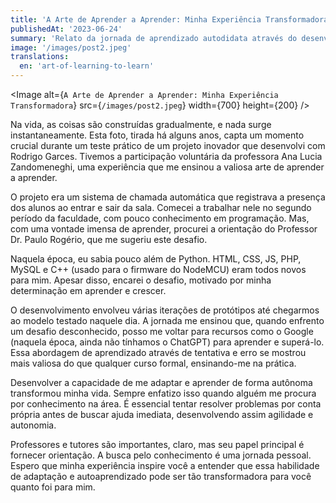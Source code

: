 ```yaml
---
title: 'A Arte de Aprender a Aprender: Minha Experiência Transformadora'
publishedAt: '2023-06-24'
summary: 'Relato da jornada de aprendizado autodidata através do desenvolvimento de um projeto de sistema de chamada automática, destacando a importância da persistência, inovação e adaptação.'
image: '/images/post2.jpeg'
translations:
  en: 'art-of-learning-to-learn'
---
```


<Image
  alt={`A Arte de Aprender a Aprender: Minha Experiência Transformadora`}
  src={`/images/post2.jpeg`}
  width={700}
  height={200}
/>

Na vida, as coisas são construídas gradualmente, e nada surge instantaneamente. Esta foto, tirada há alguns anos, capta um momento crucial durante um teste prático de um projeto inovador que desenvolvi com Rodrigo Garces. Tivemos a participação voluntária da professora Ana Lucia Zandomeneghi, uma experiência que me ensinou a valiosa arte de aprender a aprender.

O projeto era um sistema de chamada automática que registrava a presença dos alunos ao entrar e sair da sala. Comecei a trabalhar nele no segundo período da faculdade, com pouco conhecimento em programação. Mas, com uma vontade imensa de aprender, procurei a orientação do Professor Dr. Paulo Rogério, que me sugeriu este desafio.

Naquela época, eu sabia pouco além de Python. HTML, CSS, JS, PHP, MySQL e C++ (usado para o firmware do NodeMCU) eram todos novos para mim. Apesar disso, encarei o desafio, motivado por minha determinação em aprender e crescer.

O desenvolvimento envolveu várias iterações de protótipos até chegarmos ao modelo testado naquele dia. A jornada me ensinou que, quando enfrento um desafio desconhecido, posso me voltar para recursos como o Google (naquela época, ainda não tínhamos o ChatGPT) para aprender e superá-lo. Essa abordagem de aprendizado através de tentativa e erro se mostrou mais valiosa do que qualquer curso formal, ensinando-me na prática.

Desenvolver a capacidade de me adaptar e aprender de forma autônoma transformou minha vida. Sempre enfatizo isso quando alguém me procura por conhecimento na área. É essencial tentar resolver problemas por conta própria antes de buscar ajuda imediata, desenvolvendo assim agilidade e autonomia.

Professores e tutores são importantes, claro, mas seu papel principal é fornecer orientação. A busca pelo conhecimento é uma jornada pessoal. Espero que minha experiência inspire você a entender que essa habilidade de adaptação e autoaprendizado pode ser tão transformadora para você quanto foi para mim.